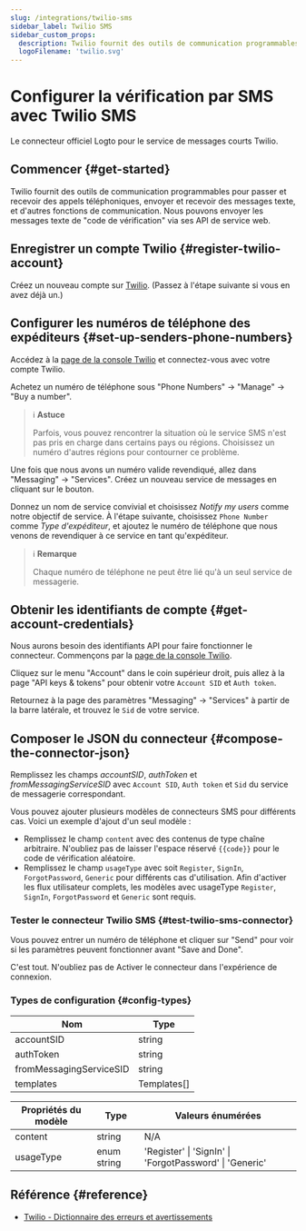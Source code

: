 ```yaml
---
slug: /integrations/twilio-sms
sidebar_label: Twilio SMS
sidebar_custom_props:
  description: Twilio fournit des outils de communication programmables pour les appels téléphoniques et les messages.
  logoFilename: 'twilio.svg'
---
```



# Configurer la vérification par SMS avec Twilio SMS

Le connecteur officiel Logto pour le service de messages courts Twilio.

<GuideTip />

## Commencer \{#get-started}

Twilio fournit des outils de communication programmables pour passer et recevoir des appels téléphoniques, envoyer et recevoir des messages texte, et d'autres fonctions de communication. Nous pouvons envoyer les messages texte de "code de vérification" via ses API de service web.

## Enregistrer un compte Twilio \{#register-twilio-account}

Créez un nouveau compte sur [Twilio](https://www.twilio.com). (Passez à l'étape suivante si vous en avez déjà un.)

## Configurer les numéros de téléphone des expéditeurs \{#set-up-senders-phone-numbers}

Accédez à la [page de la console Twilio](https://console.twilio.com/) et connectez-vous avec votre compte Twilio.

Achetez un numéro de téléphone sous "Phone Numbers" -> "Manage" -> "Buy a number".

> ℹ️ **Astuce**
>
> Parfois, vous pouvez rencontrer la situation où le service SMS n'est pas pris en charge dans certains pays ou régions. Choisissez un numéro d'autres régions pour contourner ce problème.

Une fois que nous avons un numéro valide revendiqué, allez dans "Messaging" -> "Services". Créez un nouveau service de messages en cliquant sur le bouton.

Donnez un nom de service convivial et choisissez _Notify my users_ comme notre objectif de service. À l'étape suivante, choisissez `Phone Number` comme _Type d'expéditeur_, et ajoutez le numéro de téléphone que nous venons de revendiquer à ce service en tant qu'expéditeur.

> ℹ️ **Remarque**
>
> Chaque numéro de téléphone ne peut être lié qu'à un seul service de messagerie.

## Obtenir les identifiants de compte \{#get-account-credentials}

Nous aurons besoin des identifiants API pour faire fonctionner le connecteur. Commençons par la [page de la console Twilio](https://console.twilio.com/).

Cliquez sur le menu "Account" dans le coin supérieur droit, puis allez à la page "API keys & tokens" pour obtenir votre `Account SID` et `Auth token`.

Retournez à la page des paramètres "Messaging" -> "Services" à partir de la barre latérale, et trouvez le `Sid` de votre service.

## Composer le JSON du connecteur \{#compose-the-connector-json}

Remplissez les champs _accountSID_, _authToken_ et _fromMessagingServiceSID_ avec `Account SID`, `Auth token` et `Sid` du service de messagerie correspondant.

Vous pouvez ajouter plusieurs modèles de connecteurs SMS pour différents cas. Voici un exemple d'ajout d'un seul modèle :

- Remplissez le champ `content` avec des contenus de type chaîne arbitraire. N'oubliez pas de laisser l'espace réservé `{{code}}` pour le code de vérification aléatoire.
- Remplissez le champ `usageType` avec soit `Register`, `SignIn`, `ForgotPassword`, `Generic` pour différents cas d'utilisation. Afin d'activer les flux utilisateur complets, les modèles avec usageType `Register`, `SignIn`, `ForgotPassword` et `Generic` sont requis.

### Tester le connecteur Twilio SMS \{#test-twilio-sms-connector}

Vous pouvez entrer un numéro de téléphone et cliquer sur "Send" pour voir si les paramètres peuvent fonctionner avant "Save and Done".

C'est tout. N'oubliez pas de <MainSiteUrl href="/connectors/sms-connectors/#enable-phone-number-sign-up-or-sign-in">Activer le connecteur dans l'expérience de connexion</MainSiteUrl>.

### Types de configuration \{#config-types}

| Nom                     | Type        |
| ----------------------- | ----------- |
| accountSID              | string      |
| authToken               | string      |
| fromMessagingServiceSID | string      |
| templates               | Templates[] |

| Propriétés du modèle | Type        | Valeurs énumérées                                       |
| -------------------- | ----------- | ------------------------------------------------------- |
| content              | string      | N/A                                                     |
| usageType            | enum string | 'Register' \| 'SignIn' \| 'ForgotPassword' \| 'Generic' |

## Référence \{#reference}

- [Twilio - Dictionnaire des erreurs et avertissements](https://www.twilio.com/docs/api/errors)
